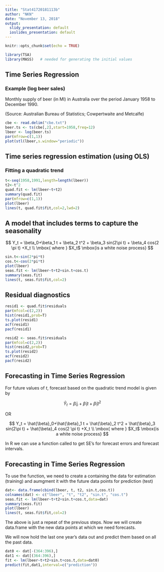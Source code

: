 ---
title: "Stat41720181113b"
author: "NKN"
date: "November 13, 2018"
output:
  slidy_presentation: default
  ioslides_presentation: default
---

```{r setup, include=TRUE}
knitr::opts_chunk$set(echo = TRUE)
```

```{r}
library(TSA)
library(MASS)   # needed for generating the initial values 
```

<!-- ## Chapter 9 Forecasting -->

## Time Series Regression 

### Example  (log beer sales)

Monthly supply of beer (in Ml) in Australia over the period January 1958 to December 1990. 

(Source: Australian Bureau of Statistics; Cowpertwaite and Metcalfe)

```{r}
cbe <- read.delim("cbe.txt")
beer.ts <- ts(cbe[,2],start=1958,freq=12)
lbeer <- log(beer.ts)
par(mfrow=c(1,1))
plot(stl(lbeer,s.window="periodic"))
```

## Time series regression estimation (using OLS)

### Fitting a quadratic trend


```{r, echo=TRUE}
t<-seq(1958,1991,length=length(lbeer))
t2<-t^2
quad.fit <- lm(lbeer~t+t2)
summary(quad.fit)
par(mfrow=c(1,1))
plot(lbeer)
lines(t, quad.fit$fit,col=2,lwd=2)
```



## A model that includes terms to capture the seasonality

$$
Y_t = \beta_0+\beta_1 t + \beta_2 t^2 + 
\beta_3 sin(2\pi t) + \beta_4 cos(2 \pi t) +X_t \\
\mbox{ where } $X_t$ \mbox{is a white noise process}
$$

```{r}
sin.t<-sin(2*pi*t)
cos.t<-cos(2*pi*t)
plot(lbeer)
seas.fit <- lm(lbeer~t+t2+sin.t+cos.t)
summary(seas.fit)
lines(t, seas.fit$fit,col=2)
```


## Residual diagnostics

```{r}
resid1 <- quad.fit$residuals
par(mfcol=c(2,2))
hist(resid1,prob=T)
ts.plot(resid1)
acf(resid1)
pacf(resid1)
```


```{r}
resid2 <- seas.fit$residuals
par(mfcol=c(2,2))
hist(resid2,prob=T)
ts.plot(resid2)
acf(resid2)
pacf(resid2)
```

## Forecasting in Time Series Regression

For future values of $t$, forecast based on the quadratic trend model is given by

$$
\hat{Y}_t = \hat{\beta}_0 + \hat{\beta}_1 t + \hat{\beta}_1 t^2 
$$

OR

$$
Y_t = \hat{\beta}_0+\hat{\beta}_1 t + \hat{\beta}_2 t^2 + 
\hat{\beta}_3 sin(2\pi t) + \hat{\beta}_4 cos(2 \pi t) +X_t \\
\mbox{ where } $X_t$ \mbox{is a white noise process}
$$

In R we can use a function called \texttt{predict()} to get SE's for forecast errors and forecast intervals. 

## Forecasting in Time Series Regression

To use the \texttt{predict()} function, we need to create a 
\texttt{data.frame} containing the data for estimation (training)
and aumgment it with the future data points for prediction (test)

```{r}
dat<- data.frame(cbind(lbeer, t, t2, sin.t,cos.t))
colnames(dat) <- c("lbeer", "t", "t2", "sin.t", "cos.t")
seas.fit <- lm(lbeer~t+t2+sin.t+cos.t,data=dat)
summary(seas.fit)
plot(lbeer)
lines(t, seas.fit$fit,col=2)
```

The above is just a repeat of the previous steps. Now we will create data.frame with the new data points at which we need forecasts. 

We will now hold the last one year's data out and predict them based on all the past data. 

```{r}
dat0 <- dat[-(364:396),]
dat1 <- dat[(364:396),]
fit <- lm(lbeer~t+t2+sin.t+cos.t,data=dat0)
predict(fit,dat1,interval=c("prediction"))
```

